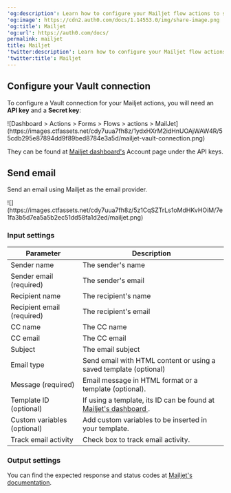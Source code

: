---
'og:description': Learn how to configure your Mailjet flow actions to send emails.
'og:image': https://cdn2.auth0.com/docs/1.14553.0/img/share-image.png
'og:title': Mailjet
'og:url': https://auth0.com/docs/
permalink: mailjet
title: Mailjet
'twitter:description': Learn how to configure your Mailjet flow actions to send emails.
'twitter:title': Mailjet
---
## Configure your Vault connection

To configure a Vault connection for your Mailjet actions, you will need an **API key** and a **Secret key**:

<Frame>![Dashboard > Actions > Forms > Flows > actions > MailJet](https://images.ctfassets.net/cdy7uua7fh8z/1ydxHXrM2idHnUOAjWAW4R/55cdb295e87894dd9f89bed8784e3a5d/mailjet-vault-connection.png)</Frame>

They can be found at [Mailjet dashboard's](https://app.mailjet.com/account/api_keys) Account page under the API keys.

## Send email

Send an email using Mailjet as the email provider.

<Frame>![](https://images.ctfassets.net/cdy7uua7fh8z/5z1CqSZTrLs1oMdHKvHOiM/7e1fa3b5d7ea5a5b2ec51dd58fa1d2ed/mailjet.png)</Frame>

### Input settings

<table class="table">
<thead>
<tr>
<th><b>Parameter</b></th>
<th><b>Description</b></th>
</tr>
</thead>
<tbody>
<tr>
<td>Sender name</td>
<td>The sender's name</td>
</tr>
<tr>
<td>Sender email (required)</td>
<td>The sender's email</td>
</tr>
<tr>
<td>Recipient name</td>
<td>The recipient's name</td>
</tr>
<tr>
<td>Recipient email (required)</td>
<td>The recipient's email</td>
</tr>
<tr>
<td>CC name</td>
<td>The CC name</td>
</tr>
<tr>
<td>CC email</td>
<td>The CC email</td>
</tr>
<tr>
<td>Subject</td>
<td>The email subject</td>
</tr>
<tr>
<td>Email type</td>
<td>Send email with HTML content or using a saved template (optional)</td>
</tr>
<tr>
<td>Message (required)</td>
<td>Email message in HTML format or a template (optional).</td>
</tr>
<tr>
<td>Template ID (optional)</td>
<td>If using a template, its ID can be found at <a href="https://app.mailjet.com/template"> Mailjet's dashboard </a>. </td>
</tr>
<tr>
<td>Custom variables (optional)</td>
<td>Add custom variables to be inserted in your template. </td>
</tr>
<tr>
<td>Track email activity</td>
<td>Check box to track email activity.</td>
</tr>
</tbody>
</table>

### Output settings

You can find the expected response and status codes at [Mailjet's documentation](https://dev.mailjet.com/email/reference/send-emails/).